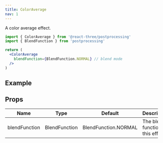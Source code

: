 ```yaml
---
title: ColorAverage
nav: 1
---
```


A color average effect.

```jsx
import { ColorAverage } from '@react-three/postprocessing'
import { BlendFunction } from 'postprocessing'

return (
  <ColorAverage
    blendFunction={BlendFunction.NORMAL} // blend mode
  />
)
```

## Example

<Codesandbox id="ulsyy" />

## Props

| Name          | Type          | Default              | Description                        |
| ------------- | ------------- | -------------------- | ---------------------------------- |
| blendFunction | BlendFunction | BlendFunction.NORMAL | The blend function of this effect. |
